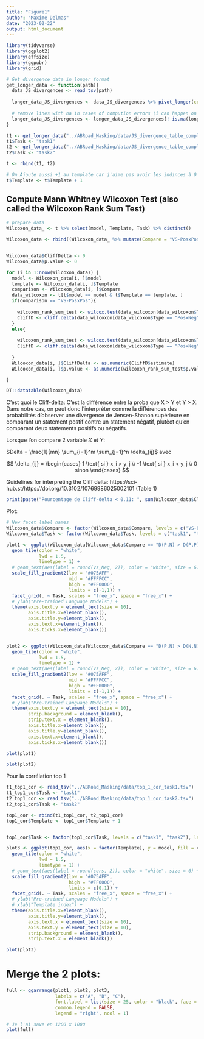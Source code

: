 ```yaml
---
title: "Figure1"
author: "Maxime Delmas"
date: "2023-02-22"
output: html_document
---
```


```r
library(tidyverse)
library(ggplot2)
library(effsize)
library(ggpubr)
library(grid)
```


```r
# Get divergence data in longer format
get_longer_data <- function(path){
  data_JS_divergences <- read_tsv(path)
  
  longer_data_JS_divergences <- data_JS_divergences %>% pivot_longer(cols = c("PosxPos", "NegxNeg", "PosxNeg"), names_to = "Type", values_to = "JSD")
  
  # remove lines with na in cases of compution errors (i can happen on some lines ...)
  longer_data_JS_divergences <- longer_data_JS_divergences[! is.na(longer_data_JS_divergences$JSD), ]
}
```


```r
t1 <- get_longer_data("../ABRoad_Masking/data/JS_divergence_table_complete_task1_5000.tsv")
t1$Task <- "task1"
t2 <- get_longer_data("../ABRoad_Masking/data/JS_divergence_table_complete_task2_5000.tsv")
t2$Task <- "task2"

t <- rbind(t1, t2)

# On Ajoute aussi +1 au template car j'aime pas avoir les indinces à 0 ...
t$Template <- t$Template + 1
```


## Compute Mann Whitney Wilcoxon Test (also called the Wilcoxon Rank Sum Test)
```r

# prepare data
Wilcoxon_data_ <- t %>% select(model, Template, Task) %>% distinct()

Wilcoxon_data <- rbind((Wilcoxon_data_ %>% mutate(Compare = "VS-PosxPos")), (Wilcoxon_data_ %>% mutate(Compare = "VS-NegxNeg")))


Wilcoxon_data$CliffDelta <- 0
Wilcoxon_data$p.value <- 0

for (i in 1:nrow(Wilcoxon_data)) {
  model <- Wilcoxon_data[i, ]$model
  template <- Wilcoxon_data[i, ]$Template
  comparison <- Wilcoxon_data[i, ]$Compare
  data_wilcoxon <- t[t$model == model & t$Template == template, ]
  if(comparison == "VS-PosxPos"){
    
    wilcoxon_rank_sum_test <- wilcox.test(data_wilcoxon[data_wilcoxon$Type == "PosxNeg", ]$JSD, data_wilcoxon[data_wilcoxon$Type == "PosxPos", ]$JSD, paired = F, alternative = "greater")
    CliffD <- cliff.delta(data_wilcoxon[data_wilcoxon$Type == "PosxNeg", ]$JSD, data_wilcoxon[data_wilcoxon$Type == "PosxPos", ]$JSD)
  }
  else{
    
    wilcoxon_rank_sum_test <- wilcox.test(data_wilcoxon[data_wilcoxon$Type == "PosxNeg", ]$JSD, data_wilcoxon[data_wilcoxon$Type == "NegxNeg", ]$JSD, paired = F, alternative = "greater")
    CliffD <- cliff.delta(data_wilcoxon[data_wilcoxon$Type == "PosxNeg", ]$JSD, data_wilcoxon[data_wilcoxon$Type == "NegxNeg", ]$JSD)
    
  }
  Wilcoxon_data[i, ]$CliffDelta <- as.numeric(CliffD$estimate)
  Wilcoxon_data[i, ]$p.value <- as.numeric(wilcoxon_rank_sum_test$p.value)

}

DT::datatable(Wilcoxon_data)

```

C'est quoi le Cliff-delta: C'est la différence entre la proba que X > Y et Y > X. Dans notre cas, on peut donc l'interpréter comme la différences des probabilités d'observer une divergence de Jensen-Shanon  supérieure en comparant un statement postif contre un statement négatif, plutèot qu'en comparant deux statements positifs ou négatifs.

Lorsque l'on compare 2 variable $X$ et $Y$:

$Delta = \frac{1}{mn} \sum_{i=1}^m \sum_{j=1}^n \delta_{ij}$ avec

$$
\delta_{ij} = 
  \begin{cases}
  1 \text{ si } x_i > y_j \\
  -1 \text{ si } x_i < y_j \\
  0 sinon
  \end{cases}
$$ 


Guidelines for interpreting the Cliff delta: https://sci-hub.st/https://doi.org/10.3102/10769986025002101
(Table 1)

```r
print(paste("Pourcentage de Cliff-delta < 0.11: ", sum(Wilcoxon_data$CliffDelta < 0.11) / nrow(Wilcoxon_data) * 100))
```


Plot:

```r

# New facet label names 
Wilcoxon_data$Compare <- factor(Wilcoxon_data$Compare, levels = c("VS-PosxPos", "VS-NegxNeg"), labels = c("D(P,N) > D(P,P)", "D(P,N) > D(N,N)"))
Wilcoxon_data$Task <- factor(Wilcoxon_data$Task, levels = c("task1", "task2"), labels = c("Fungus produces Chemical", "Chemical has antimicrobial activity"))

plot1 <- ggplot(Wilcoxon_data[Wilcoxon_data$Compare == "D(P,N) > D(P,P)", ], aes(x = factor(Template), y = model, fill = CliffDelta)) + 
  geom_tile(color = "white",
            lwd = 1.5,
            linetype = 1) +
  # geom_text(aes(label = round(vs_Neg, 2)), color = "white", size = 6) +
  scale_fill_gradient2(low = "#075AFF",
                       mid = "#FFFFCC",
                       high = "#FF0000",
                       limits = c(-1,1)) +
  facet_grid(. ~ Task, scales = "free_x", space = "free_x") +
  # ylab("Pre-trained Language Models") +
  theme(axis.text.y = element_text(size = 10),
        axis.title.x=element_blank(),
        axis.title.y=element_blank(),
        axis.text.x=element_blank(),
        axis.ticks.x=element_blank())


plot2 <- ggplot(Wilcoxon_data[Wilcoxon_data$Compare == "D(P,N) > D(N,N)", ], aes(x = factor(Template), y = model, fill = CliffDelta)) + 
  geom_tile(color = "white",
            lwd = 1.5,
            linetype = 1) +
  # geom_text(aes(label = round(vs_Neg, 2)), color = "white", size = 6) +
  scale_fill_gradient2(low = "#075AFF",
                       mid = "#FFFFCC",
                       high = "#FF0000",
                       limits = c(-1,1)) +
  facet_grid(. ~ Task, scales = "free_x", space = "free_x") +
  # ylab("Pre-trained Language Models") +
  theme(axis.text.y = element_text(size = 10),
        strip.background = element_blank(),
        strip.text.x = element_blank(),
        axis.title.x=element_blank(),
        axis.title.y=element_blank(),
        axis.text.x=element_blank(),
        axis.ticks.x=element_blank())

```


```r
plot(plot1)
```


```r
plot(plot2)
```

Pour la corrélation top 1

```r

t1_top1_cor <- read_tsv("../ABRoad_Masking/data/top_1_cor_task1.tsv")
t1_top1_cor$Task <- "task1"
t2_top1_cor <- read_tsv("../ABRoad_Masking/data/top_1_cor_task2.tsv")
t2_top1_cor$Task <- "task2"

top1_cor <- rbind(t1_top1_cor, t2_top1_cor)
top1_cor$Template <- top1_cor$Template + 1


top1_cor$Task <- factor(top1_cor$Task, levels = c("task1", "task2"), labels = c("Fungus produces Chemical", "Chemical has antimicrobial activity"))

```

```r

plot3 <- ggplot(top1_cor, aes(x = factor(Template), y = model, fill = cors)) + 
  geom_tile(color = "white",
            lwd = 1.5,
            linetype = 1) +
  # geom_text(aes(label = round(cors, 2)), color = "white", size = 6) +
  scale_fill_gradient2(low = "#075AFF",
                       high = "#FF0000",
                       limits = c(0,1)) +
  facet_grid(. ~ Task, scales = "free_x", space = "free_x") +
  # ylab("Pre-trained Language Models") +
  # xlab("Template index") +
  theme(axis.title.x=element_blank(),
        axis.title.y=element_blank(),
        axis.text.x = element_text(size = 10), 
        axis.text.y = element_text(size = 10),
        strip.background = element_blank(),
        strip.text.x = element_blank())

```


```r
plot(plot3)
```


# Merge the 2 plots:

```r
full <- ggarrange(plot1, plot2, plot3, 
                  labels = c("A", "B", "C"),
                  font.label = list(size = 25, color = "black", face = "bold", family = NULL), 
                  common.legend = FALSE, 
                  legend = "right", ncol = 1)
```

```r
# Je l'ai save en 1200 x 1000
plot(full)
```